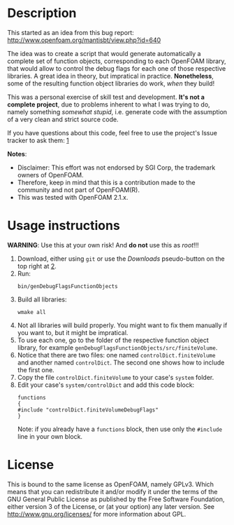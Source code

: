 <br />

= Description =
This started as an idea from this bug report: http://www.openfoam.org/mantisbt/view.php?id=640

The idea was to create a script that would generate automatically a complete set of function objects, corresponding to each OpenFOAM library, that would allow to control the debug flags for each one of those respective libraries. A great idea in theory, but impratical in practice. '''Nonetheless''', some of the resulting function object libraries do work, ''when'' they build!

This was a personal exercise of skill test and development. '''It's not a complete project''', due to problems inherent to what I was trying to do, namely something ''somewhat stupid'', i.e. generate code with the assumption of a very clean and strict source code.

If you have questions about this code, feel free to use the project's Issue tracker to ask them: [https://github.com/wyldckat/genDebugFlagsFunctionObjects/issues]


'''Notes''':
* Disclaimer: This effort was not endorsed by SGI Corp, the trademark owners of OpenFOAM.
* Therefore, keep in mind that this is a contribution made to the community and not part of OpenFOAM(R).
* This was tested with OpenFOAM 2.1.x.

= Usage instructions =

'''WARNING''': Use this at your own risk! And '''do not''' use this as ''root''!!!

<ol><li>Download, either using <code>git</code> or use the ''Downloads'' pseudo-button on the top right at [https://github.com/wyldckat/genDebugFlagsFunctionObjects].</li>
<li>Run: <pre>bin/genDebugFlagsFunctionObjects</pre></li>
<li>Build all libraries: <pre>wmake all</pre></li>
<li>Not all libraries will build properly. You might want to fix them manually if you want to, but it might be impratical.</li>
<li>To use each one, go to the folder of the respective function object library, for example <tt>genDebugFlagsFunctionObjects/src/finiteVolume</tt>.</li>
<li>Notice that there are two files: one named <tt>controlDict.finiteVolume</tt> and another named <tt>controlDict</tt>. The second one shows how to include the first one.</li>
<li>Copy the file <tt>controlDict.finiteVolume</tt> to your case's <tt>system</tt> folder.</li>
<li>Edit your case's <tt>system/controlDict</tt> and add this code block:
<pre>functions
{
#include "controlDict.finiteVolumeDebugFlags"
}</pre>Note: if you already have a <tt>functions</tt> block, then use only the <tt>#include</tt> line in your own block.</li>
</ol>

= License =
This is bound to the same license as OpenFOAM, namely GPLv3. Which means that you can redistribute it and/or modify it under the terms of the GNU General Public License as published by the Free Software Foundation, either version 3 of the License, or (at your option) any later version.
See http://www.gnu.org/licenses/ for more information about GPL.
